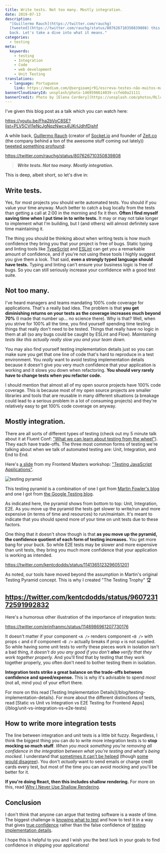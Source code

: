 ```yaml
---
title: Write tests. Not too many. Mostly integration.
date: 2019-07-13
description:
  "[Guillermo Rauch](https://twitter.com/rauchg)
  [tweeted](https://twitter.com/rauchg/status/807626710350839808) this a while
  back. Let's take a dive into what it means."
categories:
  - testing
meta:
  keywords:
    - testing
    - Integration
    - Code
    - web development
    - Unit Testing
translations:
  - language: Portuguese
    link: https://medium.com/@sergioamjr91/escreva-testes-não-muitos-mas-mais-de-integração-7ebebf225516
bannerCloudinaryId: unsplash/photo-1469598614039-ccfeb0a21111
bannerCredit: Photo by [Elena Cordery](https://unsplash.com/photos/RLlcbkemwnw)
---
```


I've given this blog post as a talk which you can watch here:

https://youtu.be/Fha2bVoC8SE?list=PLV5CVI1eNcJgNqzNwcs4UKrlJdhfDjshf

A while back, [Guillermo Rauch‏](https://twitter.com/rauchg) (creator of
[Socket.io](https://socket.io) and founder of [Zeit.co](https://zeit.co) (the
company behind a ton of the awesome stuff coming out lately))
[tweeted something profound](https://twitter.com/rauchg/status/807626710350839808):

https://twitter.com/rauchg/status/807626710350839808

> **_Write tests. Not too many. Mostly integration._**

This is deep, albeit short, so let's dive in:

## Write tests.

Yes, for most projects you should write automated tests. You should if you value
your time anyway. Much better to catch a bug locally from the tests than getting
a call at 2:00 in the morning and fix it then. **Often I find myself saving time
when I put time in to write tests.** It may or may not take longer to implement
what I'm building, but I (and others) will almost definitely save time
maintaining it.

The thing you should be thinking about when writing tests is how much confidence
they bring you that your project is free of bugs. Static typing and linting
tools like [TypeScript](https://www.typescriptlang.org) and
[ESLint](https://eslint.org) can get you a remarkable amount of confidence, and
if you're not using these tools I highly suggest you give them a look. That
said, **even a strongly typed language should have tests.** Typing and linting
can't ensure your business logic is free of bugs. So you can still seriously
increase your confidence with a good test suite.

## Not too many.

I've heard managers and teams mandating 100% code coverage for applications.
That's a really bad idea. The problem is that **you get diminishing returns on
your tests as the coverage increases much beyond 70%** (I made that number up...
no science there). Why is that? Well, when you strive for 100% all the time, you
find yourself spending time testing things that really don't need to be tested.
Things that really have no logic in them at all (so any bugs could be caught by
ESLint and Flow). _Maintaining tests like this actually really slow you and your
team down._

You may also find yourself testing implementation details just so you can make
sure you get that one line of code that's hard to reproduce in a test
environment. You _really_ want to avoid testing implementation details because
it doesn't give you very much confidence that your application is working and it
slows you down when refactoring. **You should very rarely have to change tests
when you refactor code.**

I should mention that almost all of my open source projects have 100% code
coverage. This is because most of my open source projects are smaller libraries
and tools that are reusable in many different situations (a breakage could lead
to a serious problem in a lot of consuming projects) and they're relatively easy
to get 100% code coverage on anyway.

## Mostly integration.

There are all sorts of different types of testing (check out my 5 minute talk
about it at Fluent Conf:
["What we can learn about testing from the wheel"](https://youtu.be/Da9wfQ0frGA?list=PLV5CVI1eNcJgNqzNwcs4UKrlJdhfDjshf)).
They each have trade-offs. The three most common forms of testing we're talking
about when we talk of automated testing are: Unit, Integration, and End to End.

Here's [a slide](http://slides.com/kentcdodds/testing-workshop#/4/8) from my
Frontend Masters workshop:
["Testing JavaScript Applications"](https://frontendmasters.com/courses/testing-javascript).

![testing pyramid](https://res.cloudinary.com/kentcdodds-com/image/upload/v1625033547/kentcdodds.com/content/blog/write-tests/2.png)

This testing pyramid is a combination of one I got from
[Martin Fowler's blog](https://martinfowler.com/bliki/TestPyramid.html) and one
I got from
[the Google Testing blog](https://testing.googleblog.com/2015/04/just-say-no-to-more-end-to-end-tests.html).

As indicated here, the pyramid shows from bottom to top: Unit, Integration, E2E.
As you move up the pyramid the tests get slower to write/run and more expensive
(in terms of time and resources) to run/maintain. It's meant to indicate that
you should spend more of your time on unit tests due to these factors.

One thing that it doesn't show though is that **as you move up the pyramid, the
confidence quotient of each form of testing increases.** You get more bang for
your buck. So while E2E tests may be slower and more expensive than unit tests,
they bring you much more confidence that your application is working as
intended.

https://twitter.com/kentcdodds/status/1141365123296051201

As noted, our tools have moved beyond the assumption in Martin's original
Testing Pyramid concept. This is why I created "The Testing Trophy" 🏆

## https://twitter.com/kentcdodds/status/960723172591992832

Here's a humorous other illustration of the importance of integration tests:

https://twitter.com/erinfranmc/status/1148986961207730176

It doesn't matter if your component `<A />` renders component `<B />` with props
`c` and `d` if component `<B />` actually breaks if prop `e` is not supplied. So
while having some unit tests to verify these pieces work in isolation isn't a
bad thing, _it doesn't do you any good if you don't **also** verify that they
work together properly._ And you'll find that by testing that they work together
properly, you often don't need to bother testing them in isolation.

**Integration tests strike a great balance on the trade-offs between confidence
and speed/expense.** This is why it's advisable to spend _most_ (not all, mind
you) of your effort there.

<callout-info class="aside">
  For more on this read [Testing Implementation
  Details](/blog/testing-implementation-details). For more about the different
  distinctions of tests, read [Static vs Unit vs Integration vs E2E Testing for
  Frontend Apps](/blog/unit-vs-integration-vs-e2e-tests)
</callout-info>

## How to write more integration tests

The line between integration and unit tests is a little bit fuzzy. Regardless, I
think the biggest thing you can do to write more integration tests is to **stop
mocking so much stuff**. _When you mock something you're removing all confidence
in the integration between what you're testing and what's being mocked._ I
understand that [sometimes it can't be helped](/blog/the-merits-of-mocking)
(though [some would disagree](https://youtu.be/EaxDl5NPuCA)). You don't
_actually_ want to send emails or charge credit cards every test, but most of
the time you can avoid mocking and you'll be better for it.

**If you're doing React, then this includes shallow rendering.** For more on
this, read
[Why I Never Use Shallow Rendering](/blog/why-i-never-use-shallow-rendering).

## Conclusion

I don't think that anyone can argue that testing software is a waste of time.
The biggest challenge is [knowing what to test](/blog/how-to-know-what-to-test)
and how to test it in a way that gives
[true confidence](/blog/confidently-shipping-code) rather than the false
confidence of
[testing implementation details](/blog/testing-implementation-details).

I hope this is helpful to you and I wish you the best luck in your goals to find
confidence in shipping your applications!
